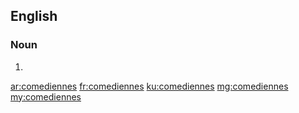 {{also|comédiennes}}
==English==

===Noun===
{{head|en|plural}}

# {{plural of|comedienne|lang=en|nocat=1}}

[[ar:comediennes]]
[[fr:comediennes]]
[[ku:comediennes]]
[[mg:comediennes]]
[[my:comediennes]]